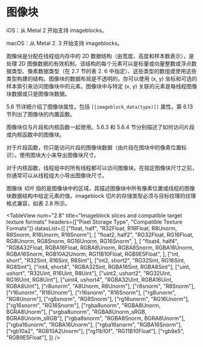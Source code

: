 # 图像块

<ToBePolishedAfterTranslation />

<OrigninalPDF title="2.11 Imageblocks" />

iOS：从 Metal 2 开始支持 imageblocks。

macOS：从 Metal 2. 3 开始支持 imageblocks。

图像块是分配在线程组内存中的 2D 数据结构（由宽度、高度和样本数表示），是处理 2D 图像数据的有效机制。该结构的每个元素可以是标量或向量整数或浮点数据类型、像素数据类型（在 2.7 节的表 2. 6 中指定）、这些类型的数组或使用这些类型构建的结构。图像块的数据布局是不透明的。你可以使用 (x, y) 坐标和可选的样本索引来访问图像块中的元素。图像块中与特定 (x, y) 关联的元素是每线程图像块数据或只是图像块数据。

5.6 节详细介绍了图像块属性，包括 `[[imageblock_data(type)]]` 属性。第 6.13 节列出了图像块的内置函数。

图像块仅与片段和内核函数一起使用。5.6.3 和 5.6.4 节分别描述了如何访问片段或内核函数中的图像块。

对于片段函数，你只能访问片段的图像块数据（由片段在图块中的像素位置标识）。使用图块大小来导出图像块尺寸。

对于内核函数，线程组中的所有线程都可以访问图像块。在指定图像块尺寸之前，你通常可以从线程组大小导出图像块尺寸。

图像块 _切片_ 指的是图像块中的区域，其描述图像块中所有像素位置或线程的图像块数据结构中给定元素的值。imageblock 切片的存储类型必须与目标纹理的纹理格式兼容，如表 2.8 所示。

<TableView
  num="2.8"
  title="Imageblock slices and compatible target texture formats"
  headers={["Pixel Storage Type", "Compatible Texture Formats"]}
  datasList={[
    ["float, half", "R32Float, R16Float, R8Unorm, R8Snorm, R16Unorm, R16Snorm"],
    [
      "float2, half2",
      "RG32Float, RG16Float, RG8Unorm, RG8Snorm, RG16Unorm, RG16Snorm",
    ],
    [
      "float4, half4",
      "RGBA32Float, RGBA16Float, RGBA8Unorm, RGBA8Snorm, RGBA16Unorm, RGBA16Snorm, RGB10A2Unorm, RG11B10Float, RGB9E5Float",
    ],
    ["int, short", "R32Sint, R16Sint, R8Sint"],
    ["int2, short2", "RG32Sint, RG16Sint, RG8Sint"],
    ["int4, short4", "RGBA32Sint, RGBA16Sint, RGBA8Sint"],
    ["uint, ushort", "R32Uint, R16Uint, R8Uint"],
    ["uint2, ushort2", "RG32Uint, RG16Uint, RG8Uint"],
    ["uint4, ushort4", "RGBA32Uint, RGBA16Uint, RGBA8Uint"],
    ["r8unorm<T>", "A8Unorm, R8Unorm"],
    ["r8snorm<T>", "R8Snorm"],
    ["r16unorm<T>", "R16Unorm"],
    ["r16snorm<T>", "R16Snorm"],
    ["rg8unorm<T>", "RG8Unorm"],
    ["rg8snorm<T>", "RG8Snorm"],
    ["rg16unorm<T>", "RG16Unorm"],
    ["rg16snorm<T>", "RG16Snorm"],
    ["rgba8unorm<T>", "RGBA8Unorm, BGRA8Unorm"],
    ["srgba8unorm<T>", "RGBA8Unorm_sRGB, BGRA8Unorm_sRGB"],
    ["rgba8snorm<T>", "RGBA8Snorm, BGRA8Unorm"],
    ["rgba16unorm<T>", "RGBA16Unorm"],
    ["rgba16snorm<T>", "RGBA16Snorm"],
    ["rgb10a2<T>", "RGB10A2Unorm"],
    ["rg11b10f<T>", "RG11B10Float"],
    ["rgb9e5<T>", "RGB9E5Float"],
  ]}
/>

